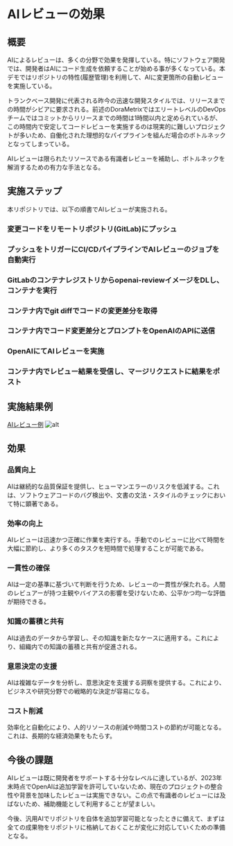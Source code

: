 # AIレビューの効果

## 概要

AIによるレビューは、多くの分野で効果を発揮している。特にソフトウェア開発では、開発者はAIにコード生成を依頼することが始める事が多くなっている。本デモではリポジトリの特性(履歴管理)を利用して、AIに変更箇所の自動レビューを実施している。

トランクベース開発に代表される昨今の迅速な開発スタイルでは、リリースまでの時間がシビアに要求される。前述のDoraMetrixではエリートレベルのDevOpsチームではコミットからリリースまでの時間は1時間以内と定められているが、この時間内で安定してコードレビューを実施するのは現実的に難しいプロジェクトが多いため、自働化された理想的なパイプラインを組んだ場合のボトルネックとなってしまっている。

AIレビューは限られたリソースである有識者レビューを補助し、ボトルネックを解消するための有力な手法となる。

## 実施ステップ

本リポジトリでは、以下の順書でAIレビューが実施される。


<Steps>

### 変更コードをリモートリポジトリ(GitLab)にプッシュ

### プッシュをトリガーにCI/CDパイプラインでAIレビューのジョブを自動実行

### GitLabのコンテナレジストリからopenai-reviewイメージをDLし、コンテナを実行

### コンテナ内でgit diffでコードの変更差分を取得

### コンテナ内でコード変更差分とプロンプトをOpenAIのAPIに送信

### OpenAIにてAIレビューを実施

### コンテナ内でレビュー結果を受信し、マージリクエストに結果をポスト

</Steps>

## 実施結果例

[AIレビュー例](https://gitlab.com/taku-miyanaga/openai-review/-/merge_requests/1)
![alt](./img/ai-review-screenshot.png)

## 効果

### 品質向上

AIは継続的な品質保証を提供し、ヒューマンエラーのリスクを低減する。これは、ソフトウェアコードのバグ検出や、文書の文法・スタイルのチェックにおいて特に顕著である。

### 効率の向上

AIレビューは迅速かつ正確に作業を実行する。手動でのレビューに比べて時間を大幅に節約し、より多くのタスクを短時間で処理することが可能である。

### 一貫性の確保

AIは一定の基準に基づいて判断を行うため、レビューの一貫性が保たれる。人間のレビュアーが持つ主観やバイアスの影響を受けないため、公平かつ均一な評価が期待できる。

### 知識の蓄積と共有

AIは過去のデータから学習し、その知識を新たなケースに適用する。これにより、組織内での知識の蓄積と共有が促進される。

### 意思決定の支援

AIは複雑なデータを分析し、意思決定を支援する洞察を提供する。これにより、ビジネスや研究分野での戦略的な決定が容易になる。

### コスト削減

効率化と自動化により、人的リソースの削減や時間コストの節約が可能となる。これは、長期的な経済効果をもたらす。

## 今後の課題

AIレビューは既に開発者をサポートする十分なレベルに達しているが、2023年末時点でOpenAIは追加学習を許可していないため、現在のプロジェクトの整合性や背景を加味したレビューは実施できない。この点で有識者のレビューには及ばないため、補助機能として利用することが望ましい。

今後、汎用AIでリポジトリを自体を追加学習可能となったときに備えて、まずは全ての成果物をリポジトリに格納しておくことが変化に対応していくための準備となる。
